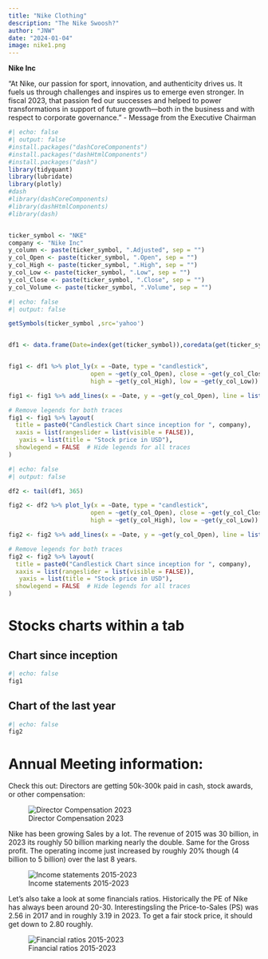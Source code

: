 ```yaml
---
title: "Nike Clothing"
description: "The Nike Swoosh?"
author: "JNW"
date: "2024-01-04"
image: nike1.png
---
```


**Nike Inc**

"At Nike, our passion for sport, innovation, and authenticity drives us. It fuels us through challenges and inspires us to emerge even stronger. In fiscal 2023, that passion fed our successes and helped to power transformations in support of future growth---both in the business and with respect to corporate governance." - Message from the Executive Chairman

```r
#| echo: false
#| output: false
#install.packages("dashCoreComponents")
#install.packages("dashHtmlComponents")
#install.packages("dash")
library(tidyquant)
library(lubridate)
library(plotly)
#dash
#library(dashCoreComponents)
#library(dashHtmlComponents)
#library(dash)


ticker_symbol <- "NKE"
company <- "Nike Inc"
y_column <- paste(ticker_symbol, ".Adjusted", sep = "")
y_col_Open <- paste(ticker_symbol, ".Open", sep = "")
y_col_High <- paste(ticker_symbol, ".High", sep = "")
y_col_Low <- paste(ticker_symbol, ".Low", sep = "")
y_col_Close <- paste(ticker_symbol, ".Close", sep = "")
y_col_Volume <- paste(ticker_symbol, ".Volume", sep = "")


```

```r
#| echo: false
#| output: false

getSymbols(ticker_symbol ,src='yahoo')


df1 <- data.frame(Date=index(get(ticker_symbol)),coredata(get(ticker_symbol)))


fig1 <- df1 %>% plot_ly(x = ~Date, type = "candlestick",
                       open = ~get(y_col_Open), close = ~get(y_col_Close),
                       high = ~get(y_col_High), low = ~get(y_col_Low)) 

fig1 <- fig1 %>% add_lines(x = ~Date, y = ~get(y_col_Open), line = list(color = 'black', width = 0.2), inherit = FALSE)

# Remove legends for both traces
fig1 <- fig1 %>% layout(
  title = paste0("Candlestick Chart since inception for ", company),
  xaxis = list(rangeslider = list(visible = FALSE)),
   yaxis = list(title = "Stock price in USD"),
  showlegend = FALSE  # Hide legends for all traces
)


```

```r
#| echo: false
#| output: false

df2 <- tail(df1, 365)

fig2 <- df2 %>% plot_ly(x = ~Date, type = "candlestick",
                       open = ~get(y_col_Open), close = ~get(y_col_Close),
                       high = ~get(y_col_High), low = ~get(y_col_Low)) 

fig2 <- fig2 %>% add_lines(x = ~Date, y = ~get(y_col_Open), line = list(color = 'black', width = 0.2), inherit = FALSE)

# Remove legends for both traces
fig2 <- fig2 %>% layout(
  title = paste0("Candlestick Chart since inception for ", company),
  xaxis = list(rangeslider = list(visible = FALSE)),
   yaxis = list(title = "Stock price in USD"),
  showlegend = FALSE  # Hide legends for all traces
)


```

# Stocks charts within a tab

::: nav-pills
::: panel-tabset
## Chart since inception

```r
#| echo: false
fig1
```

## Chart of the last year

```r
#| echo: false
fig2
```
:::
:::

# Annual Meeting information:

Check this out: Directors are getting 50k-300k paid in cash, stock awards, or other compensation:

![Director Compensation 2023](2024_01_nike_compensation_directors.PNG)

Nike has been growing Sales by a lot. The revenue of 2015 was 30 billion, in 2023 its roughly 50 billion marking nearly the double. Same for the Gross profit. The operating income just increased by roughly 20% though (4 billion to 5 billion) over the last 8 years.

![Income statements 2015-2023](2024_01_nike_income_statement.PNG)

Let's also take a look at some financials ratios. Historically the PE of Nike has always been around 20-30. Interestingsling the Price-to-Sales (PS) was 2.56 in 2017 and in roughly 3.19 in 2023. To get a fair stock price, it should get down to 2.80 roughly.

![Financial ratios 2015-2023](2024_01_nike_ratios.PNG)
